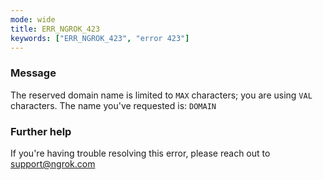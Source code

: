 ```yaml
---
mode: wide
title: ERR_NGROK_423
keywords: ["ERR_NGROK_423", "error 423"]
---
```


### Message

The reserved domain name is limited to `MAX` characters; you are using `VAL` characters.
The name you've requested is: `DOMAIN`

### Further help

If you're having trouble resolving this error, please reach out to [support@ngrok.com](mailto:support@ngrok.com?subject=Help%20with%20ERR_NGROK_423)
